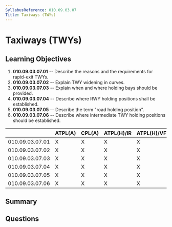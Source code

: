 ```yaml
---
SyllabusReference: 010.09.03.07
Title: Taxiways (TWYs)
---
```


# Taxiways (TWYs)

## Learning Objectives

1. **010.09.03.07.01** -- Describe the reasons and the requirements for
   rapid-exit TWYs.
2. **010.09.03.07.02** -- Explain TWY widening in curves.
3. **010.09.03.07.03** -- Explain when and where holding bays should be
   provided.
4. **010.09.03.07.04** -- Describe where RWY holding positions shall be
   established.
5. **010.09.03.07.05** -- Describe the term "road holding position".
6. **010.09.03.07.06** -- Describe where intermediate TWY holding positions
   should be established.

|                 | ATPL(A) | CPL(A) | ATPL(H)/IR | ATPL(H)/VFR | CPL(H) | IR  | CBIR(A) |
| --------------- | ------- | ------ | ---------- | ----------- | ------ | --- | ------- |
| 010.09.03.07.01 | X       | X      | X          | X           | X      | X   |         |
| 010.09.03.07.02 | X       | X      | X          | X           | X      | X   |         |
| 010.09.03.07.03 | X       | X      | X          | X           | X      | X   |         |
| 010.09.03.07.04 | X       | X      | X          | X           | X      | X   | X       |
| 010.09.03.07.05 | X       | X      | X          | X           | X      | X   |         |
| 010.09.03.07.06 | X       | X      | X          | X           | X      | X   |         |

## Summary

## Questions
